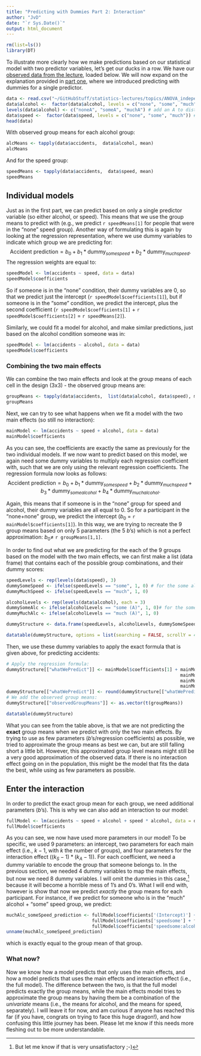 ```yaml
---
title: "Predicting with Dummies Part 2: Interaction"
author: "JvD"
date: "`r Sys.Date()`"
output: html_document
---
```

```r
rm(list=ls())
library(DT)
```

To illustrate more clearly how we make predictions based on our statistical model with two predictor variables, let's get our ducks in a row. We have our [observed data from the lecture](https://raw.githubusercontent.com/JohnnyDoorn/statistics-lectures/master/topics/ANOVA_independent_factorial/anova_alcohol_speed_daytime.csv), loaded below. We will now expand on the explanation provided in [part one](https://johnnydoorn.github.io/statistics-lectures/courses/SSR/SSR_2023-2024/MiscFiles_J/PredictingWithDummies), where we introduced predicting with dummies for a single predictor. 

```r
data <- read.csv("~/GitHubStuff/statistics-lectures/topics/ANOVA_independent_factorial/anova_alcohol_speed_daytime.csv")[, c(1, 3:5)] # Load data and only include relevant variables for now
data$alcohol <-  factor(data$alcohol, levels = c("none", "some", "much")) # make sure alchohol is a factor
levels(data$alcohol) <- c("noneA", "someA", "muchA") # add an A to distinguish from the levels of speed
data$speed <-  factor(data$speed, levels = c("none", "some", "much")) # make sure speed is a factor
head(data)
```

With observed group means for each alcohol group:
```r
alcMeans <- tapply(data$accidents,  data$alcohol, mean)
alcMeans
```

And for the speed group:
```r
speedMeans <- tapply(data$accidents,  data$speed, mean)
speedMeans
```


## Individual models
Just as in the first part, we can predict based on only a single predictor variable (so either alcohol, or speed). This means that we use the group means to predict with (e.g., we predict `r speedMeans[1]` for people that were in the "none" speed group). Another way of formulating this is again by looking at the regression representation, where we use dummy variables to indicate which group we are predicting for:
$$ \text{Accident prediction} =  b_0 + b_1 * \text{dummy}_{some speed} + b_2 * \text{dummy}_{much speed}.$$
The regression weights are equal to:
```r
speedModel <- lm(accidents ~ speed, data = data)
speedModel$coefficients
```
So if someone is in the "none" condition, their dummy variables are 0, so that we predict just the intercept (`r speedModel$coefficients[1]`), but if someone is in the "some" condition, we predict the intercept, plus the second coefficient (`r speedModel$coefficients[1]` + `r speedModel$coefficients[2]` = `r speedMeans[2]`). 


Similarly, we could fit a model for alcohol, and make similar predictions, just based on the alcohol condition someone was in:
```r
speedModel <- lm(accidents ~ alcohol, data = data)
speedModel$coefficients
```

### Combining the two main effects
We can combine the two main effects and look at the group means of each cell in the design (3x3) - the observed group means are:
```r
groupMeans <- tapply(data$accidents,  list(data$alcohol, data$speed), mean)
groupMeans
```
Next, we can try to see what happens when we fit a model with the two main effects (so still no interaction):
```r
mainModel <- lm(accidents ~ speed + alcohol, data = data)
mainModel$coefficients
```

As you can see, the coefficients are exactly the same as previously for the two individual models. If we now want to predict based on this model, we again need some dummy variables to multiply each regression coefficient with, such that we are only using the relevant regression coefficients. The regression formula now looks as follows:
$$ \text{Accident prediction} =  b_0 + b_1 * \text{dummy}_{some speed} + b_2 * \text{dummy}_{much speed} + b_3 * \text{dummy}_{some alcohol} + b_4 * \text{dummy}_{much alcohol} .$$

Again, this means that if someone is in the "none" group for speed and alcohol, their dummy variables are all equal to 0. So for a participant in the "none+none" group, we predict the intercept ($b_0$ = `r mainModel$coefficients[1]`). In this way, we are trying to recreate the 9 group means based on only 5 parameters (the 5 $b$'s) which is not a perfect approximation: $b_0 \neq$ `r groupMeans[1,1]`. 

In order to find out what we are predicting for the each of the 9 groups based on the model with the two main effects, we can first make a list (data frame) that contains each of the possible group combinations, and their dummy scores:

```r
speedLevels <- rep(levels(data$speed), 3)
dummySomeSpeed <- ifelse(speedLevels == "some", 1, 0) # for the some alcohol condition, the dummy is 1, else 0
dummyMuchSpeed <- ifelse(speedLevels == "much", 1, 0)

alcoholLevels <- rep(levels(data$alcohol), each = 3)
dummySomeAlc <- ifelse(alcoholLevels == "some (A)", 1, 0)# for the some speed condition, the dummy is 1, else 0
dummyMuchAlc <- ifelse(alcoholLevels == "much (A)", 1, 0)

dummyStructure <- data.frame(speedLevels, alcoholLevels, dummySomeSpeed, dummyMuchSpeed, dummySomeAlc, dummyMuchAlc)

datatable(dummyStructure, options = list(searching = FALSE, scrollY = 415, paging = F, info = F))
```

Then, we use these dummy variables to apply the exact formula that is given above, for predicting accidents:
```r
# Apply the regression formula:
dummyStructure[["whatWePredict"]] <- mainModel$coefficients[1] + mainModel$coefficients[2] * dummySomeSpeed +
                                                                 mainModel$coefficients[3] * dummyMuchSpeed +
                                                                 mainModel$coefficients[4] * dummySomeAlc +  
                                                                 mainModel$coefficients[5] * dummyMuchAlc
dummyStructure[["whatWePredict"]] <- round(dummyStructure[["whatWePredict"]], 3) # round the predictions
# We add the observed group means:
dummyStructure[["observedGroupMeans"]] <- as.vector(t(groupMeans))

datatable(dummyStructure)
```




What you can see from the table above, is that we are not predicting the **exact** group means when we predict with only the two main effects. By trying to use as few parameters ($b$'s/regression coefficients) as possible, we tried to approximate the group means as best we can, but are still falling short a little bit. However, this approximated group level means might still be a very good approximation of the observed data. If there is no interaction effect going on in the population, this might be the model that fits the data the best, while using as few parameters as possible. 

## Enter the interaction
In order to predict the exact group mean for each group, we need additional parameters ($b$'s). This is why we can also add an interaction to our model:
```r
fullModel <- lm(accidents ~ speed + alcohol + speed * alcohol, data = data)
fullModel$coefficients
```

As you can see, we now have used more parameters in our model! To be specific, we used 9 parameters: an intercept, two parameters for each main effect (i.e., $k - 1$, with $k$ the number of groups), and four parameters for the interaction effect ($(k_S-1) * (k_A-1)$).
For each coefficient, we need a dummy variable to encode the group that someone belongs to. In the previous section, we needed 4 dummy variables to map the main effects, but now we need 8 dummy variables. I will omit the dummies in this case,[^1] because it will become a horrible mess of 1's and 0's. What I will end with, however is show that now we predict *exactly* the group means for each participant. For instance, if we predict for someone who is in the "much" alcohol + "some" speed group, we predict:

```r

muchAlc_someSpeed_prediction <- fullModel$coefficients['(Intercept)'] + 
                                fullModel$coefficients['speedsome'] + fullModel$coefficients['alcoholmuchA'] +
                                fullModel$coefficients['speedsome:alcoholmuchA']
unname(muchAlc_someSpeed_prediction)
```
which is exactly equal to the group mean of that group. 


### What now?
Now we know how a model predicts that only uses the main effects, and how a model predicts that uses the main effects and interaction effect (i.e., the full model). The difference between the two, is that the full model predicts exactly the group means, while the main effects model tries to approximate the group means by having them be a combination of the *univariate* means (i.e., the means for alcohol, and the means for speed, separately). 
I will leave it for now, and am curious if anyone has reached this far (if you have, congrats on trying to face this huge dragon!), and how confusing this little journey has been. Please let me know if this needs more fleshing out to be more understandable. 

[^1]: But let me know if that is very unsatisfactory ;-)